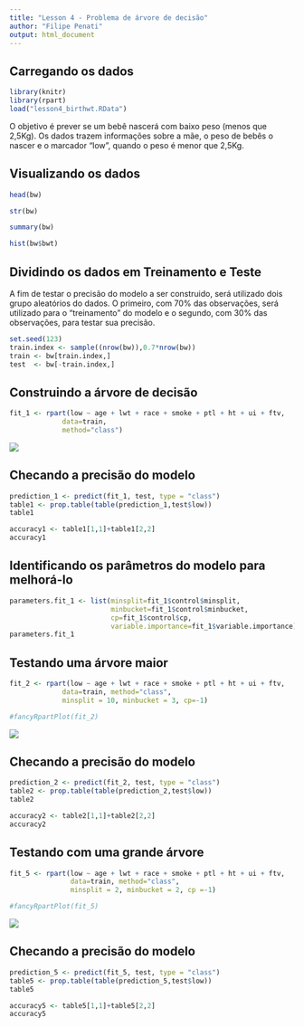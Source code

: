 ```yaml
---
title: "Lesson 4 - Problema de árvore de decisão"
author: "Filipe Penati"
output: html_document
---
```

## Carregando os dados
```r
library(knitr)
library(rpart)
load("lesson4_birthwt.RData")
```
O objetivo é prever se um bebê nascerá com baixo peso (menos que 2,5Kg). 
Os dados trazem informações sobre a mãe, o peso de bebês o nascer e o marcador "low", quando o peso é menor que 2,5Kg.

## Visualizando os dados
````r
head(bw)
````
````r
str(bw)
````
````r
summary(bw)
````
````r
hist(bw$bwt)
````

## Dividindo os dados em Treinamento e Teste
A fim de testar o precisão do modelo a ser construido, será utilizado dois grupo aleatórios do dados. O primeiro, com 70% das observações, será utilizado para o "treinamento" do modelo e o segundo, com 30% das observações, para testar sua precisão.

```r
set.seed(123)
train.index <- sample((nrow(bw)),0.7*nrow(bw))
train <- bw[train.index,]
test  <- bw[-train.index,]
```

## Construindo a árvore de decisão
```r
fit_1 <- rpart(low ~ age + lwt + race + smoke + ptl + ht + ui + ftv,
             data=train,
             method="class")
```
![](images/lesson4_fit1.png)

## Checando a precisão do modelo
```r
prediction_1 <- predict(fit_1, test, type = "class")
table1 <- prop.table(table(prediction_1,test$low))
table1
```
```r
accuracy1 <- table1[1,1]+table1[2,2]
accuracy1
```

## Identificando os parâmetros do modelo para melhorá-lo
```r
parameters.fit_1 <- list(minsplit=fit_1$control$minsplit, 
                         minbucket=fit_1$control$minbucket, 
                         cp=fit_1$control$cp,
                         variable.importance=fit_1$variable.importance)
parameters.fit_1
```

## Testando uma árvore maior
```r
fit_2 <- rpart(low ~ age + lwt + race + smoke + ptl + ht + ui + ftv,
             data=train, method="class",
             minsplit = 10, minbucket = 3, cp=-1)

#fancyRpartPlot(fit_2)
```
![](images/lesson4_fit2.png)

## Checando a precisão do modelo
```r
prediction_2 <- predict(fit_2, test, type = "class")
table2 <- prop.table(table(prediction_2,test$low))
table2
```
```r
accuracy2 <- table2[1,1]+table2[2,2]
accuracy2
```

## Testando com uma grande árvore
```r
fit_5 <- rpart(low ~ age + lwt + race + smoke + ptl + ht + ui + ftv,
               data=train, method="class",
               minsplit = 2, minbucket = 2, cp =-1)

#fancyRpartPlot(fit_5)
```
![](images/lesson4_fit5.png)

## Checando a precisão do modelo
```r
prediction_5 <- predict(fit_5, test, type = "class")
table5 <- prop.table(table(prediction_5,test$low))
table5
```
```r
accuracy5 <- table5[1,1]+table5[2,2]
accuracy5
```

